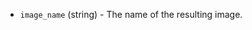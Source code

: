 <!-- Code generated from the comments of the ImageConfig struct in builder/ecs/image_config.go; DO NOT EDIT MANUALLY -->

- `image_name` (string) - The name of the resulting image.

<!-- End of code generated from the comments of the ImageConfig struct in builder/ecs/image_config.go; -->
